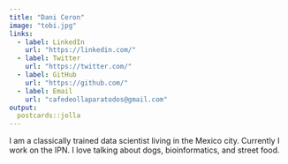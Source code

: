 ```yaml
---
title: "Dani Ceron"
image: "tobi.jpg"
links:
  - label: LinkedIn
    url: "https://linkedin.com/"
  - label: Twitter
    url: "https://twitter.com/"
  - label: GitHub
    url: "https://github.com/"
  - label: Email
    url: "cafedeollaparatodos@gmail.com"
output:
  postcards::jolla
---
```

 
I am a classically trained data scientist living in the Mexico city. 
Currently I work on the IPN. I love talking about dogs, bioinformatics, and street food.
